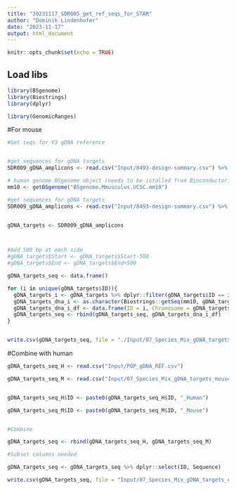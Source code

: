 ```yaml
---
title: "20231117_SDR005_get_ref_seqs_for_STAR"
author: "Dominik Lindenhofer"
date: "2023-11-17"
output: html_document
---
```


```r
knitr::opts_chunk$set(echo = TRUE)
```

## Load libs


```r


library(BSgenome)
library(Biostrings)
library(dplyr)

library(GenomicRanges)


```


#For mouse





```r

#Get seqs for V3 gDNA reference 


#get sequences for gDNA targets
SDR009_gDNA_amplicons <- read.csv("Input/8493-design-summary.csv") %>% dplyr::select(Chromosome = "chr", Start = "amplicon_start", End = "amplicon_end", ID = "AmpID")


```




```r
# human genome BSgenome object (needs to be istalled from Bioconductor)
mm10 <- getBSgenome("BSgenome.Mmusculus.UCSC.mm10")

#get sequences for gDNA targets
SDR009_gDNA_amplicons <- read.csv("Input/8493-design-summary.csv") %>% dplyr::select(Chromosome = "chr", Start = "amplicon_start", End = "amplicon_end", ID = "AmpID")


gDNA_targets <- SDR009_gDNA_amplicons



#Add 500 bp at each side 
#gDNA_targets$Start <- gDNA_targets$Start-500
#gDNA_targets$End <- gDNA_targets$End+500

gDNA_targets_seq <- data.frame()

for (i in unique(gDNA_targets$ID)){
  gDNA_targets_i <- gDNA_targets %>% dplyr::filter(gDNA_targets$ID == i)
  gDNA_targets_dna_i <- as.character(Biostrings::getSeq(mm10, gDNA_targets_i$Chromosome, gDNA_targets_i$Start,	gDNA_targets_i$End))
  gDNA_targets_dna_i_df <- data.frame(ID = i, Chromosome = gDNA_targets_i$Chromosome, Start = gDNA_targets_i$Start, End = gDNA_targets_i$End,  Sequence = gDNA_targets_dna_i)
  gDNA_targets_seq <- rbind(gDNA_targets_seq, gDNA_targets_dna_i_df)
}


write.csv(gDNA_targets_seq, file = "./Input/07_Species_Mix_gDNA_targets_mouse.csv", quote = FALSE, row.names = FALSE, col.names = TRUE)


```


#Combine with human 

```r

gDNA_targets_seq_H <- read.csv("Input/POP_gDNA_REF.csv")

gDNA_targets_seq_M <- read.csv("Input/07_Species_Mix_gDNA_targets_mouse.csv")


gDNA_targets_seq_H$ID <- paste0(gDNA_targets_seq_H$ID, "_Human")

gDNA_targets_seq_M$ID <- paste0(gDNA_targets_seq_M$ID, "_Mouse")


#Combine

gDNA_targets_seq <- rbind(gDNA_targets_seq_H, gDNA_targets_seq_M)

#Subset columns needed 

gDNA_targets_seq <- gDNA_targets_seq %>% dplyr::select(ID, Sequence)

write.csv(gDNA_targets_seq, file = "Input/07_Species_Mix_gDNA_targets_comb.csv", quote = FALSE, row.names = FALSE, col.names = TRUE)




```

